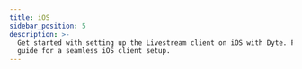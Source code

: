 ```yaml
---
title: iOS
sidebar_position: 5
description: >-
  Get started with setting up the Livestream client on iOS with Dyte. Follow our
  guide for a seamless iOS client setup.
---
```



<Quickstart product="Interactive Livestream" />

<head>
  <title>iOS Guide</title>
  <meta
    name="description"
    content="Get started with setting up the Livestream client on iOS with Dyte. Follow our guide for a seamless iOS client setup."
  />
</head>
